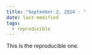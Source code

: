 ```yaml
---
title: "September 2, 2024 - "
date: last-modified
tags: 
  - reproducible
---
```


This is the reproducible one. 